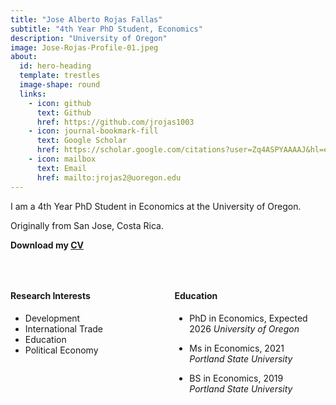 ```yaml
---
title: "Jose Alberto Rojas Fallas"
subtitle: "4th Year PhD Student, Economics"
description: "University of Oregon"
image: Jose-Rojas-Profile-01.jpeg
about:
  id: hero-heading
  template: trestles
  image-shape: round
  links:
    - icon: github
      text: Github
      href: https://github.com/jrojas1003
    - icon: journal-bookmark-fill
      text: Google Scholar
      href: https://scholar.google.com/citations?user=Zq4ASPYAAAAJ&hl=en
    - icon: mailbox
      text: Email
      href: mailto:jrojas2@uoregon.edu
---
```


::: {#hero-heading}
I am a 4th Year PhD Student in Economics at the University of Oregon.

Originally from San Jose, Costa Rica.

**Download my [CV](Rojas-Jose-CV-121224.pdf)**

<br>

:::: {.columns}

::: {.column width="50%"}

::: {.text-center}
#### **Research Interests**
:::

- Development
- International Trade
- Education
- Political Economy

:::

::: {.column width="50%"}

::: {.text-center}
#### **Education**
:::

- PhD in Economics, Expected 2026 
  *University of Oregon*
  
- Ms in Economics, 2021  
  *Portland State University*
  
- BS in Economics, 2019  
  *Portland State University*
:::

::::

:::
